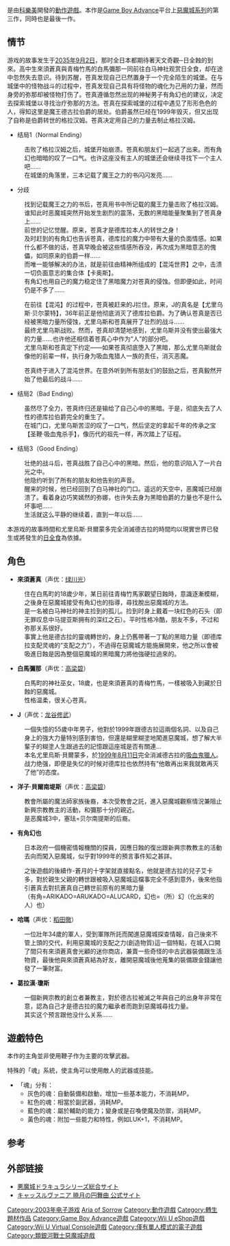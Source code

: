 {{Multiple issues|
{{fansite|time=2018-11-09T13:45:48+00:00}}
{{inappropriate tone|time=2018-11-09T13:45:48+00:00}}
{{Expand language|1=en|time=2020-08-07T11:44:40+00:00}}
}}
{{Infobox video game
| image = File:xiaoyue-JPN-cover.jpg
|caption=日版游戏封面
|developer=[[科樂美|科樂美]]
|publisher=[[科樂美|科樂美]]
|director=[[村上准一|村上准一]]
|producer=[[五十嵐孝司|五十嵐孝司]]
|artist=[[小岛文美|小岛文美]]
|writer=[[五十嵐孝司|五十嵐孝司]]
|composer=[[山根实知琉|山根实知琉]]<br>吉田崇史<br>北海惣史郎
|series=[[恶魔城系列|恶魔城系列]]
|platforms=[[Game_Boy_Advance|Game Boy Advance]]
|released='''Game Boy Advance'''<br>北美：2003年5月6日<ref name="GameSpotReleaseSummary">{{cite web|url=http://www.gamespot.com/gba/adventure/castlevaniaariaofsorrow/similar.html?mode=versions|title=Castlevania: Aria of Sorrow for Game Boy Advance - Release Summary|publisher=[[GameSpot|GameSpot]]|accessdate=2007-11-23|archive-date=2011-05-25|archive-url=https://web.archive.org/web/20110525060109/http://www.gamespot.com/gba/adventure/castlevaniaariaofsorrow/similar.html?mode=versions|dead-url=no}}</ref><br>日本:2003年5月8日<ref name="GameSpotReleaseSummary"/><br>欧洲:2003年5月9日<ref name="GameSpotReleaseSummary"/><br>'''Virtual Console'''<small>Wii U</small><br>北美：2014年10月16日<ref name="WiiuVC">{{cite web|url=http://www.ign.com/articles/2014/10/10/castlevania-aria-of-sorrow-coming-to-wii-u-virtual-console|title=CASTLEVANIA: ARIA OF SORROW COMING TO WII U VIRTUAL CONSOLE|publisher=[[IGN|IGN]]|date=2014-10-10|accessdate=2014-10-13|archive-date=2020-11-12|archive-url=https://web.archive.org/web/20201112021423/http://www.ign.com/articles/2014/10/10/castlevania-aria-of-sorrow-coming-to-wii-u-virtual-console|dead-url=no}}</ref>
|genre=[[动作冒险游戏|动作冒险]]
|modes=单人模式
|japanese=キャッスルヴァニア 暁月の円舞曲|english=Castlevania: Aria of Sorrow}}

{{vgname|恶魔城 晓月圆舞曲|ja=キャッスルヴァニア 暁月の円舞曲|en=Castlevania: Aria of Sorrow}}是由[[科樂美|科樂美]]開發的[[動作遊戲|動作遊戲]]。本作是[[Game_Boy_Advance|Game Boy Advance]]平台上[[惡魔城系列|惡魔城系列]]的第三作，同時也是最後一作。

== 情节 ==
游戏的故事发生于[[2035年9月2日日食|2035年9月2日]]，那时全日本都期待著天文奇觀─日全蝕的到來。高中生來須蒼真與青梅竹馬的白馬彌那一同前往白马神社观赏日全食，却在途中忽然失去意识。待到苏醒，苍真发现自己已然置身于一个完全陌生的城堡。在与城堡中的怪物战斗的过程中，苍真发现自己具有将怪物的魂化为己用的力量，然而身旁的弥那却被怪物打伤了。苍真遵循忽然出现的神秘男子有角幻也的建议，决定去探索城堡以寻找治疗弥那的方法。苍真在探索城堡的过程中遇见了形形色色的人，得知这里是魔王德古拉伯爵的居处。伯爵虽然已经在1999年毁灭，但又出现了自称是伯爵转世的格拉汉姆。苍真决定用自己的力量去制止格拉汉姆。
*结局1（Normal Ending）
:击败了格拉汉姆之后，城堡开始崩溃。苍真和朋友们一起逃了出来。而有角幻也暗暗的叹了一口气。也许这座没有主人的城堡还会继续寻找下一个主人吧……
:在城堡的角落里，三本记载了魔王之力的书闪闪发亮……

*分歧
:找到记载魔王之力的书后，苍真用书中所记载的魔王力量击败了格拉汉姆。谁知此时恶魔城突然开始发生剧烈的震荡，无数的黑暗能量聚集到了苍真身上……
:前世的记忆觉醒。原来，苍真才是德库拉本人的转世之身！
:及时赶到的有角幻也告诉苍真，德库拉的魔力中带有大量的负面情感。如果什么都不做的话，苍真早晚会被这些情感所吞没，再次成为黑暗意志的傀儡，如同原来的伯爵一样……
:而唯一能够解决的办法，就是前往由精神所组成的【混沌世界】之中，击溃一切负面意志的集合体【卡奥斯】。
:有角幻也用自己的魔力稳定住了黑暗魔力对苍真的侵蚀。但即便如此，时间仍是不多了……

:在前往【混沌】的过程中，苍真被赶来的J拦住。原来，J的真名是【尤里乌斯·贝尔蒙特】，36年前正是他彻底消灭了德库拉伯爵。为了确认苍真是否已经被黑暗力量所侵蚀，尤里乌斯和苍真展开了壮烈的战斗……
:最终尤里乌斯战败。然而，苍真却清楚地感到，尤里乌斯并没有使出最强大的力量……也许他还相信着苍真心中作为“人”的部分吧。
:尤里乌斯和苍真定下约定——如果苍真彻底堕入了黑暗，那么尤里乌斯就会像他的前辈一样，执行身为吸血鬼猎人一族的责任，消灭恶魔。

:苍真终于进入了混沌世界。在意外听到所有朋友们的鼓励之后，苍真毅然开始了他最后的战斗……

*结局2（Bad Ending）
:虽然尽了全力，苍真终归还是输给了自己心中的黑暗。于是，彻底失去了人性的德库拉伯爵完全的重生了。
:在城门口，尤里乌斯苦涩的叹了一口气，然后坚定的拿起千年的传承之宝【圣鞭·吸血鬼杀手】，像历代的祖先一样，再次踏上了征程。

*结局3（Good Ending）
:壮绝的战斗后，苍真战胜了自己心中的黑暗。然后，他的意识陷入了一片白光之中。
:他隐约听到了所有的朋友和他告别的声音。
:醒来的时候，他已经回到了白马神社的门口。遥远的天空中，恶魔城已经崩溃了。看着身边巧笑嫣然的弥娜，也许失去身为黑暗伯爵的力量也不是什么坏事吧……
:生活就这么平静的继续着，直到一年以后……

本游戏的故事時間和尤里烏斯‧貝爾蒙多完全消滅德古拉的時間均以現實世界已發生或將發生的[[日全食|日全食]]為依據。

== 角色 ==
*'''來須蒼真'''（声优：[[綠川光|绿川光]]）
:住在白馬町的18歲少年，某日前往青梅竹馬家觀望日蝕時，意識逐漸模糊，之後身在惡魔城接受有角幻也的指導，尋找脫出惡魔城的方法。
:是一名被白马神社的神主捡到的孤儿。捡到时身上戴着一块红色的石头（即无罪叹息中马提亚斯拥有的深红之石）。平时性格冷酷，朋友不多，不过和弥那关系很好。
:事實上他是德古拉的靈魂轉世的，身上仍舊帶著一丁點的黑暗力量（即德库拉支配灵魂的“支配之力”），不過得在惡魔城方能施展開來，他之所以會被吸進日蝕是因為整個惡魔城的黑暗魔力將他強硬拉過來的。

*'''白馬彌那'''（声优：[[高梁碧|高梁碧]]）
:白馬町的神社巫女，18歲，也是來須蒼真的青梅竹馬，一樣被吸入到藏於日蝕的惡魔城。
:性格温柔，很关心苍真。

*'''J'''（声优：[[龍谷修武|龙谷修武]]）
:一個失憶的55歲中年男子，他對於1999年跟德古拉這兩個名詞、以及自己身上的強大力量特別感到害怕，但還是糊里糊塗地闖進惡魔城，想了解大半輩子的糊塗人生跟過去的記憶跟這座城是否有關連...
:本名尤里烏斯‧貝爾蒙多，於[[1999年8月11日日食|1999年8月11日]]完全消滅德古拉的[[吸血鬼|吸血鬼]][[獵人|獵人]]。
:战力绝强，即便是失忆的时候对德库拉也依然持有“他敢再出来我就敢再灭了他”的态度。

*'''洋子‧貝爾南堤斯'''（声优：[[高梁碧|高梁碧]]）
:教會所屬的魔法師家族後裔，本次受教會之託，進入惡魔城觀察情況兼阻止新興宗教教主的活動，和彌那十分的親近。
:是恶魔城3中，塞珐=贝尔南提斯的后裔。

*'''有角幻也'''
:日本政府一個機密情報機關的探員，因應日蝕的復出跟新興宗教教主的活動去向而闖入惡魔城，似乎對1999年的預言事件知之甚詳。

:之後遊戲的後續作-蒼月的十字架就直接點名，他就是德古拉的兒子艾卡多，對於親生父親的轉世跟被吸入惡魔城這檔事完全不感到意外，後來他指引蒼真去對抗蒼真自己轉世前原有的黑暗力量
:（有角=ARIKADO=ARUKADO=ALUCARD，幻也=（所）幻（化出来的人）也）

*'''哈瑪'''（声优：[[稻田徹|稻田徹]]）
:一位壯年34歲的軍人，受到軍隊所託而闖進惡魔城探查情報，自己後來不管上頭的交代，利用惡魔城的支配之力(創造物質)這一個特點，在城入口開了間只有來須蒼真會光顧的迷你商店，兼賣一些奇怪的中古武器裝備跟生活物資，最後他與來須蒼真結為好友，離開惡魔城後他蒐集的裝備跟金錢讓他發了一筆財富。

*'''葛拉漢‧瓊斯'''
:一個新興宗教的創立者兼教主，對於德古拉被滅之年與自己的出身年非常在意，認為自己才是德古拉的魔力繼承者而跑到惡魔城尋找力量。
:其实这个预言跟他没什么关系……

== 遊戲特色 ==
本作的主角並非使用鞭子作为主要的攻擊武器。

特殊的「魂」系統，使主角可以使用敵人的武器或技能。
*「魂」分有：
**灰色的魂：自動裝備和啟動，增加一些基本能力，不消耗MP。
**紅色的魂：相當於副武器，消耗MP。
**藍色的魂：屬於輔助的能力；變身或是召喚使魔及防禦，消耗MP。
**黃色的魂：附加一些能力和特性，例如LUK+1，不消耗MP。

==参考==
{{Reflist}}

==外部链接==
* [http://www.konami.jp/gs/game/dracula/ 悪魔城ドラキュラシリーズ総合サイト] {{Wayback|url=http://www.konami.jp/gs/game/dracula/ |date=20161112231947 }}
* [http://www.konami.jp/gs/game/CV02/index.html キャッスルヴァニア 暁月の円舞曲 公式サイト] {{Wayback|url=http://www.konami.jp/gs/game/CV02/index.html |date=20121010142630 }}

{{惡魔城}}
{{DEFAULTSORT:CASTLEVANIA, ARIA OF SORROW}}
[[Category:2003年电子游戏|Category:2003年电子游戏]]
[[Category:恶魔城系列电子游戏|Aria of Sorrow]]
[[Category:動作遊戲|Category:動作遊戲]]
[[Category:轉生題材作品|Category:轉生題材作品]]
[[Category:Game_Boy_Advance遊戲|Category:Game Boy Advance遊戲]]
[[Category:Wii_U_eShop遊戲|Category:Wii U eShop遊戲]]
[[Category:Wii_U_Virtual_Console遊戲|Category:Wii U Virtual Console遊戲]]
[[Category:僅有單人模式的電子遊戲|Category:僅有單人模式的電子遊戲]]
[[Category:類銀河戰士惡魔城遊戲|Category:類銀河戰士惡魔城遊戲]]